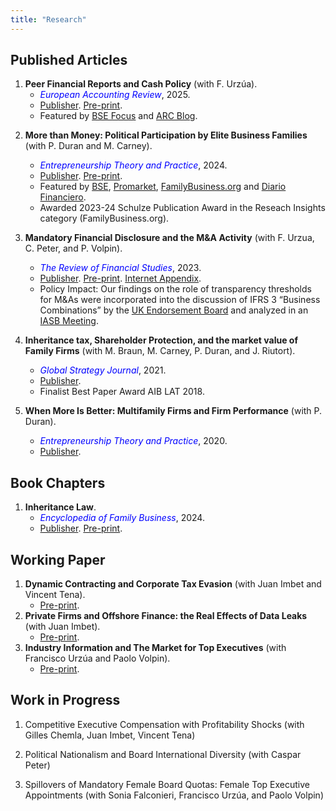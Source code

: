 ```yaml
---
title: "Research"
---
```


## Published Articles

1)  **Peer Financial Reports and Cash Policy** (with F. Urzúa).
    -   [*European Accounting Review*]{style="color:blue;"}, 2025.
    -   [Publisher](https://www.tandfonline.com/doi/full/10.1080/09638180.2025.2488344). [Pre-print](https://papers.ssrn.com/sol3/papers.cfm?abstract_id=4096239).
    -   Featured by [BSE Focus](https://focus.bse.eu/how-transparent-reporting-influences-allocation-corporate-cash/) and [ARC Blog](https://eaa-online.org/arc/blog/2025/04/28/forecasting-liquidity-needs-how-peer-financial-reports-help-small-firms-optimize-cash-holdings/).

<!-- -->

2.  **More than Money: Political Participation by Elite Business Families** (with P. Duran and M. Carney).

    -   [*Entrepreneurship Theory and Practice*]{style="color:blue;"}, 2024.
    -   [Publisher](https://journals.sagepub.com/doi/10.1177/10422587241227624). [Pre-print](https://www.researchgate.net/publication/377182500_More_than_money_Political_participation_by_elite_business_families).
    -   Featured by [BSE](https://bse.eu/microupdates/more-money-political-participation-elite-business-families), [Promarket](https://www.promarket.org/2024/03/12/rent-seeking-alone-does-not-explain-why-wealthy-families-run-for-office/), [FamilyBusiness.org](https://familybusiness.org/content/why-prominent-business-families-dive-into-politics) and [Diario Financiero](https://dfmas.df.cl/df-mas/coffee-break/25-de-familias-empresarias-chilenas-han-tenido-incursion-en-politica).
    -   Awarded 2023-24 Schulze Publication Award in the Reseach Insights category (FamilyBusiness.org).

    <!-- -->

3.  **Mandatory Financial Disclosure and the M&A Activity** (with F. Urzua, C. Peter, and P. Volpin).

    -   [*The Review of Financial Studies*]{style="color:blue;"}, 2023.
    -   [Publisher](https://academic.oup.com/rfs/article-abstract/36/12/4788/7202058?redirectedFrom=fulltext&login=false). [Pre-print](https://papers.ssrn.com/abstract=3768349). [Internet Appendix](https://oup.silverchair-cdn.com/oup/backfile/Content_public/Journal/rfs/36/12/10.1093_rfs_hhad052/1/hhad052_supplementary_data.pdf?Expires=1711502290&Signature=Rf6XxFRJiHodfFRqZCI4PW4UHV-6gIkRUAb3fEvVcoJlLPMepM644jkMGfHNblJERi9bvJNJHtcKWqGb28PtNzpPQSTDgtm6GOCMvJe23JWINzbQ36uhixyAw16rLltYnxOs-fQOXmtaw7caGcFeGBF1VDjT7xaBXmNM2Paje5fZcZqJzfuPegPE9-CjC138-F8bUlrN3ngTFeAW7kqA~Oe8G~rqKJ9S3NsSQl5JNyL2I7tddyYFc-3mhu1nN2IF79XUBjckSLYicSxRbyGiAi1kDHg1WIeMUD1~NOKykz-ZwcnlgNST2OO-NB1-W-HZnVmhQcmzJ--q67Ci34G1ow__&Key-Pair-Id=APKAIE5G5CRDK6RD3PGA).
    -   Policy Impact: Our findings on the role of transparency thresholds for M&As were incorporated into the discussion of IFRS 3 "Business Combinations" by the [UK Endorsement Board](https://ifrs-springapps-comment-letter-api-1.azuremicroservices.io/v2/download-file?path=638_68180_UK-Endorsement-Board_0_UKEB-Final-Comment-Letter-ED-BCDGI-UNSIGNED.pdf) and analyzed in an [IASB Meeting](https://www.ifrs.org/content/dam/ifrs/meetings/2025/april/iasb/ap18c-pis-evidence-based-feedback.pdf).

    <!-- -->

4.  **Inheritance tax, Shareholder Protection, and the market value of Family Firms** (with M. Braun, M. Carney, P. Duran, and J. Riutort).

    -   [*Global Strategy Journal*]{style="color:blue;"}, 2021.
    -   [Publisher](https://onlinelibrary.wiley.com/doi/abs/10.1002/gsj.1394).
    -   Finalist Best Paper Award AIB LAT 2018.

    <!-- -->

5.  **When More Is Better: Multifamily Firms and Firm Performance** (with P. Duran).

    -   [*Entrepreneurship Theory and Practice*]{style="color:blue;"}, 2020.
    -   [Publisher](https://journals.sagepub.com/doi/abs/10.1177/1042258719851206?journalCode=etpb).

## Book Chapters

1.  **Inheritance Law**.
    -   [*Encyclopedia of Family Business*]{style="color:blue;"}, 2024.
    -   [Publisher](https://www.elgaronline.com/display/book/9781800888722/ch63.xml). [Pre-print](https://papers.ssrn.com/sol3/papers.cfm?abstract_id=4411372).

## Working Paper

1.  **Dynamic Contracting and Corporate Tax Evasion** (with Juan Imbet and Vincent Tena).
    -   [Pre-print](https://papers.ssrn.com/sol3/papers.cfm?abstract_id=4872375).
2.  **Private Firms and Offshore Finance: the Real Effects of Data Leaks** (with Juan Imbet).
    -   [Pre-print](https://papers.ssrn.com/sol3/papers.cfm?abstract_id=4557679).
3.  **Industry Information and The Market for Top Executives** (with Francisco Urzúa and Paolo Volpin).
    -   [Pre-print](https://papers.ssrn.com/sol3/papers.cfm?abstract_id=5052279).

## Work in Progress

1.  Competitive Executive Compensation with Profitability Shocks (with Gilles Chemla, Juan Imbet, Vincent Tena)

2.  Political Nationalism and Board International Diversity (with Caspar Peter)

3.  Spillovers of Mandatory Female Board Quotas: Female Top Executive Appointments (with Sonia Falconieri, Francisco Urzúa, and Paolo Volpin)